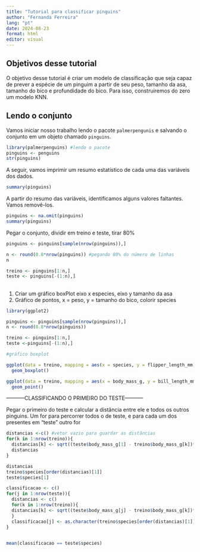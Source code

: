 ---
title: "Tutorial para classificar pinguins"
author: "Fernanda Ferreira"
lang: "pt"
date: 2024-08-23
format: html
editor: visual
---

## Objetivos desse tutorial

O objetivo desse tutorial é criar um modelo de classificação que seja capaz de prever a espécie de um pinguim a partir de seu peso, tamanho da asa, tamanho do bico e profundidade do bico. Para isso, construiremos do zero um modelo KNN.

## Lendo o conjunto

Vamos iniciar nosso trabalho lendo o pacote `palmerpengunis` e salvando o conjunto em um objeto chamado `pinguins`.

```{r}
library(palmerpenguins) #lendo o pacote
pinguins <- penguins
str(pinguins)
```

A seguir, vamos imprimir um resumo estatístico de cada uma das variáveis dos dados.

```{r}
summary(pinguins)
```

A partir do resumo das variáveis, identificamos alguns valores faltantes. Vamos removê-los.

```{r}
pinguins <- na.omit(pinguins)
summary(pinguins)
```

Pegar o conjunto, dividir em treino e teste, tirar 80%

```{r}
pinguins <- pinguins[sample(nrow(pinguins)),]

n <- round(0.8*nrow(pinguins)) #pegando 80% do número de linhas
n

treino <- pinguins[1:n,]
teste <- pinguins[-(1:n),]
```

## 

1. Criar um gráfico boxPlot eixo x especies, eixo y tamanho da asa
2. Gráfico de pontos, x = peso, y = tamanho do bico, colorir species

```{r}
library(ggplot2)

pinguins <- pinguins[sample(nrow(pinguins)),]
n <- round(0.8*nrow(pinguins))

treino <- pinguins[1:n,]
teste <-pinguins[-(1:n),]

#gráfico boxplot

ggplot(data = treino, mapping = aes(x = species, y = flipper_length_mm)) +
  geom_boxplot()

ggplot(data = treino, mapping = aes(x = body_mass_g, y = bill_length_mm, col = species))+
  geom_point()
```
-----------CLASSIFICANDO O PRIMEIRO DO TESTE-----------

Pegar o primeiro do teste e calcular a distância entre ele e todos os outros pinguins.
Um for para percorrer todos o de teste, e para cada um dos presentes em "teste" outro for

```{r}
distancias <-c() #vetor vazio para guardar as distâncias
for(k in 1:nrow(treino)){
  distancias[k] <- sqrt((teste$body_mass_g[1] - treino$body_mass_g[k])**2 + (teste$bill_length_mm[1] - treino$bill_length_mm[k])**2)
  distancias
}

distancias
treino$species[order(distancias)[1]]
teste$species[1]
```

```{r}
classificacao <- c()
for(j in 1:nrow(teste)){
  distancias <- c()
  for(k in 1:nrow(treino)){
  distancias[k] <- sqrt((teste$body_mass_g[j] - treino$body_mass_g[k])**2 + (teste$bill_length_mm[j] - treino$bill_length_mm[k])**2)  
  }
  classificacao[j] <- as.character(treino$species[order(distancias)[1]])
}
  

mean(classificacao == teste$species)

```
